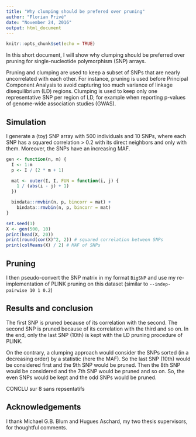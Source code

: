 ```yaml
---
title: "Why clumping should be prefered over pruning"
author: "Florian Privé"
date: "November 24, 2016"
output: html_document
---
```


```r
knitr::opts_chunk$set(echo = TRUE)
```

In this short document, I will show why clumping should be preferred over pruning for single-nucleotide polymorphism (SNP) arrays. 

Pruning and clumping are used to keep a subset of SNPs that are nearly uncorrelated with each other. For instance, pruning is used before Principal Component Analysis to avoid capturing too much variance of linkage disequilibrium (LD) regions. Clumping is used to keep only one representative SNP per region of LD, for example when reporting p-values of genome-wide association studies (GWAS).

## Simulation

I generate a (toy) SNP array with 500 individuals and 10 SNPs, where each SNP has a squared correlation > 0.2 with its direct neighbors and only with them. Moreover, the SNPs have an increasing MAF.

```r

gen <- function(n, m) {
  I <- 1:m
  p <- I / (2 * m + 1)

  mat <- outer(I, I, FUN = function(i, j) {
    1 / (abs(i - j) + 1)
  })

  bindata::rmvbin(n, p, bincorr = mat) + 
    bindata::rmvbin(n, p, bincorr = mat)
}

set.seed(1)
X <- gen(500, 10)
print(head(X, 20))
print(round(cor(X)^2, 2)) # squared correlation between SNPs
print(colMeans(X) / 2) # MAF of SNPs
```

## Pruning

I then pseudo-convert the SNP matrix in my format `BigSNP` and use my re-implementation of PLINK pruning on this dataset (similar to `--indep-pairwise 10 1 0.2`)

## Results and conclusion

The first SNP is pruned because of its correlation with the second. The
second SNP is pruned because of its correlation with the third and so
on. In the end, only the last SNP (10th) is kept with the LD pruning
procedure of PLINK.

On the contrary, a clumping approach would consider the SNPs sorted
(in a decreasing order) by a statistic (here the MAF). So the last SNP
(10th) would be considered first and the 9th SNP would be pruned. Then the 8th SNP would be considered and the 7th SNP would be pruned and so on. So, the even SNPs would be kept and the odd SNPs would be pruned.

CONCLU sur 8 sans repsentatifs

## Acknowledgements 

I thank Michael G.B. Blum and Hugues Aschard, my two thesis supervisors, for thoughtful comments.
